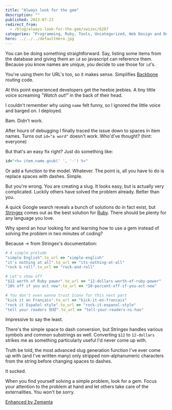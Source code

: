 ```yaml
---
title: "Always look for the gem"
description: ""
published: 2013-07-23
redirect_from:
  - /blog/always-look-for-the-gem/swizec/6287
categories: "Programming, Ruby, Tools, Uncategorized, Web Design and Development"
hero: ../../../defaultHero.jpg
---
```


You can be doing something straightforward. Say, listing some items from the database and giving them an `id` so javascript can reference them. Because you know names are unique, you decide to use those for `id`'s.

You're using them for URL's too, so it makes sense. Simplifies [Backbone](http://backbonejs.org/) routing code.

At this point experienced developers get the heebie jeebies. A tiny little voice screaming _"Watch out!"_ in the back of their head.

I couldn't remember why using `name` felt funny, so I ignored the little voice and barged on. I deployed.

Bam. Didn't work.

After hours of debugging I finally traced the issue down to spaces in item names. Turns out `id="a word"` doesn't work. Who'd've thought? (hint: everyone)

But that's an easy fix right? Just do something like:

```ruby
id="<%= item.name.gsub(' ', '-') %>"
```

Or add a function to the model. Whatever. The point is, all you have to do is replace spaces with dashes. Simple.

But you're wrong. You are creating a slug. It looks easy, but is actually very complicated. Luckily others have solved the problem already. Better than you.

A quick Google search reveals a bunch of solutions do in fact exist, but [Stringex](https://github.com/rsl/stringex) comes out as the best solution for [Ruby](http://www.ruby-lang.org/). There should be plenty for any language you love.

Why spend an hour looking for and learning how to use a gem instead of solving the problem in two minutes of coding?

Because -> from Stringex's documentation:

```ruby
# A simple prelude
"simple English".to_url => "simple-english"
"it's nothing at all".to_url => "its-nothing-at-all"
"rock & roll".to_url => "rock-and-roll"

# Let's show off
"$12 worth of Ruby power".to_url => "12-dollars-worth-of-ruby-power"
"10% off if you act now".to_url => "10-percent-off-if-you-act-now"

# You don't even wanna trust Iconv for this next part
"kick it en Français".to_url => "kick-it-en-francais"
"rock it Español style".to_url => "rock-it-espanol-style"
"tell your readers 你好".to_url => "tell-your-readers-ni-hao"
```

Impressive to say the least.

There's the simple space to dash conversion, but Stringex handles various symbols and common substrings as well. Converting `$12` to `12-dollars` strikes me as something particularly useful I'd never come up with.

Truth be told, the most advanced slug generation function I've ever come up with (and I've written many) only stripped non-alphanumeric characters from the string before changing spaces to dashes.

It sucked.

When you find yourself solving a simple problem, look for a gem. Focus your attention to the problem at hand and let others take care of the externalities. You won't be sorry.

[Enhanced by Zemanta](https://img.zemanta.com/zemified_e.png?x-id=08b189ad-699b-42e3-b0db-11bebd9babfd)